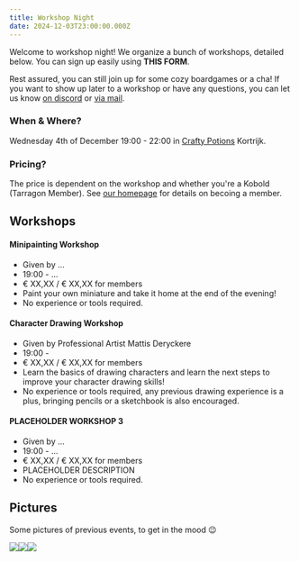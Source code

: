 ```yaml
---
title: Workshop Night
date: 2024-12-03T23:00:00.000Z
---
```


Welcome to workshop night! We organize a bunch of workshops, detailed below. You can sign up easily using **THIS FORM**.

Rest assured, you can still join up for some cozy boardgames or a cha! If you want to show up later to a workshop or have any questions, you can let us know [on discord](https://discord.com/invite/TjDUu2Gkag) or [via mail](mailto\:tarragonvzw@gmail.com).

### When & Where?

Wednesday 4th of December 19:00 - 22:00 in [Crafty Potions](https://maps.app.goo.gl/Gzm1VVBpcnpDms4F7) Kortrijk.

### Pricing?

The price is dependent on the workshop and whether you're a Kobold (Tarragon Member). See [our homepage](https://Tarragon.be) for details on becoing a member.

## Workshops

#### Minipainting Workshop

* Given by ...
* 19:00 - ...
* € XX,XX /  € XX,XX for members
* Paint your own miniature and take it home at the end of the evening!
* No experience or tools required.

#### Character Drawing Workshop

* Given by Professional Artist Mattis Deryckere
* 19:00 - 
* € XX,XX /  € XX,XX for members
* Learn the basics of drawing characters and learn the next steps to improve your character drawing skills!
* No experience or tools required, any previous drawing experience is a plus, bringing pencils or a sketchbook is also encouraged.

#### PLACEHOLDER WORKSHOP 3

* Given by ...
* 19:00 - ...
* € XX,XX /  € XX,XX for members
* PLACEHOLDER DESCRIPTION
* No experience or tools required.

## Pictures

Some pictures of previous events, to get in the mood 😉

![](</uploads/public/uploads/eventpics/2023 Workshop Night/PXL_20240417_171504181.jpg>)![](</uploads/public/uploads/eventpics/2023 Workshop Night/IMG_0052.jpg>)![](</uploads/public/uploads/eventpics/2023 Workshop Night/IMG_0046.jpg>)
